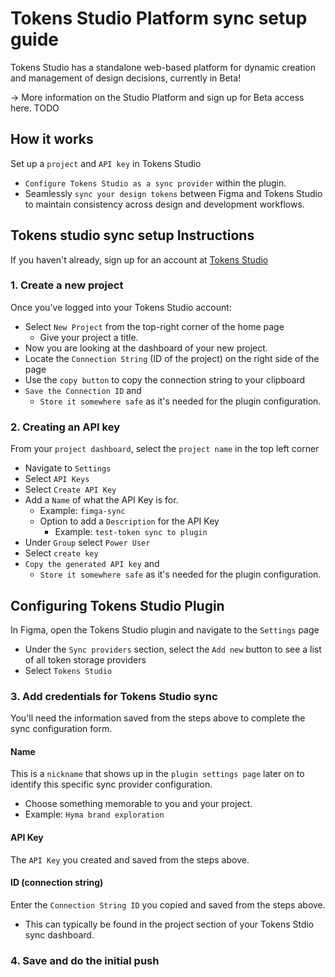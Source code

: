 # Tokens Studio Platform sync setup guide
Tokens Studio has a standalone web-based platform for dynamic creation and management of design decisions, currently in Beta! 

→ More information on the Studio Platform and sign up for Beta access here. TODO

## How it works
Set up a `project` and `API key` in Tokens Studio
- `Configure Tokens Studio as a sync provider` within the plugin.
- Seamlessly `sync your design tokens` between Figma and Tokens Studio to maintain consistency across design and development workflows.
## Tokens studio sync setup Instructions
If you haven't already, sign up for an account at [Tokens Studio](https://app.tokens.studio/)
### 1. Create a new project
Once you've logged into your Tokens Studio account:
- Select `New Project` from the top-right corner of the home page
	- Give your project a title.
- Now you are looking at the dashboard of your new project. 
- Locate the `Connection String` (ID of the project) on the right side of the page
- Use the `copy button` to copy the connection string to your clipboard
- `Save the Connection ID` and 
	- `Store it somewhere safe` as it's needed for the plugin configuration. 

### 2. Creating an API key
From your `project dashboard`, select the `project name` in the top left corner
- Navigate to `Settings`
- Select `API Keys`
- Select `Create API Key`
- Add a `Name` of what the API Key is for. 
	- Example: `fimga-sync`
	- Option to add a `Description` for the API Key
		- Example: `test-token sync to plugin`
- Under `Group` select `Power User`
- Select `create key` 
- `Copy the generated API key` and 
	- `Store it somewhere safe` as it's needed for the plugin configuration. 

## Configuring Tokens Studio Plugin
In Figma, open the Tokens Studio plugin and navigate to the `Settings` page 
- Under the `Sync providers` section, select the `Add new` button to see a list of all token storage providers 
- Select `Tokens Studio` 

### 3. Add credentials for Tokens Studio sync
You'll need the information saved from the steps above to complete the sync configuration form. 

#### Name
This is a `nickname` that shows up in the `plugin settings page` later on to identify this specific sync provider configuration. 
- Choose something memorable to you and your project. 
- Example: `Hyma brand exploration`

#### API Key
The `API Key` you created and saved from the steps above. 

#### ID (connection string)
Enter the `Connection String ID` you copied and saved from the steps above. 
- This can typically be found in the project section of your Tokens Stdio sync dashboard.

### 4. Save and do the initial push

